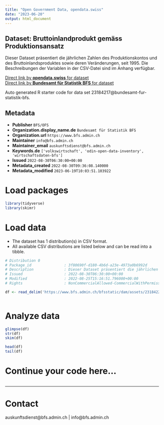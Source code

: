 ```yaml
---
title: "Open Government Data, opendata.swiss"
date: "2023-06-20"
output: html_document
---
```


## Dataset: Bruttoinlandprodukt gemäss Produktionsansatz

Dieser Dataset präsentiert die jährlichen Zahlen des Produktionskontos und des Bruttoinlandsproduktes sowie deren Veränderungen, seit 1995. Die Beschreibungen der Variablen in der CSV-Datei sind im Anhang verfügbar.

[Direct link by **opendata.swiss** for dataset](https://opendata.swiss/de/dataset/bruttoinlandprodukt-gemass-produktionsansatz7)<br>
[Direct link by **Bundesamt für Statistik BFS** for dataset](https://www.bfs.admin.ch/asset/de/ts-x-04.02.01.01)

Auto generated R starter code for data set 23184217@bundesamt-fur-statistik-bfs.

## Metadata

- **Publisher** `BFS/OFS`
- **Organization.display_name.de** `Bundesamt für Statistik BFS`
- **Organization.url** `https://www.bfs.admin.ch`
- **Maintainer** `info@bfs.admin.ch`
- **Maintainer_email** `auskunftsdienst@bfs.admin.ch`
- **Keywords.de** `['volkswirtschaft', 'odin-open-data-inventory', 'wirtschaftsdaten-bfs']`
- **Issued** `2022-08-30T06:30:00+00:00`
- **Metadata_created** `2022-08-30T09:36:08.140000`
- **Metadata_modified** `2023-06-19T10:03:51.103922`


# Load packages

```r

library(tidyverse)
library(skimr)

```

# Load data

-   The dataset has 1 distribution(s) in CSV format.
-   All available CSV distributions are listed below and can be read into a tibble.

```r

# Distribution 0
# Package_id               : 3f80690f-d180-4b6d-a23e-4973a0b6992d
# Description              : Dieser Dataset präsentiert die jährlichen Zahlen des Produktionskontos und des Bruttoinlandsproduktes sowie deren Veränderungen, seit 1995. Die Beschreibungen der Variablen in der CSV-Datei sind im Anhang verfügbar.
# Issued                   : 2022-08-30T06:30:00+00:00
# Modified                 : 2022-08-25T15:16:51.796000+00:00
# Rights                   : NonCommercialAllowed-CommercialWithPermission-ReferenceRequired

df <- read_delim('https://www.bfs.admin.ch/bfsstatic/dam/assets/23184224/master')



```

# Analyze data

```r

glimpse(df)
str(df)
skim(df)

head(df)
tail(df)

```

# Continue your code here...

```r

```

------------------------------------------------------------------------

# Contact

auskunftsdienst@bfs.admin.ch | info@bfs.admin.ch
